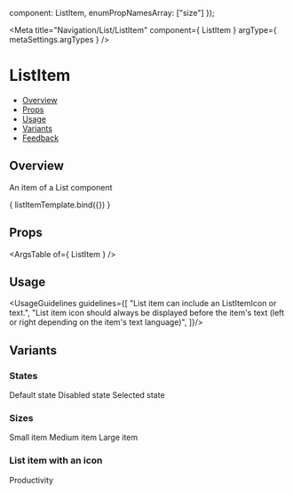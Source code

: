 
  component: ListItem,
  enumPropNamesArray: ["size"]
  });

<Meta
  title="Navigation/List/ListItem"
  component={ ListItem }
  argType={ metaSettings.argTypes }
/>

<!--- Component template -->


<!--- Component documentation -->

# ListItem
- [Overview](#overview)
- [Props](#props)
- [Usage](#usage)
- [Variants](#variants)
- [Feedback](#feedback)

## Overview
An item of a List component

<Canvas>
  <Story name="Overview"
         args={{children: "List item"}}>
    { listItemTemplate.bind({}) }
  </Story>
</Canvas>

## Props
<ArgsTable of={ ListItem } />

## Usage
<UsageGuidelines guidelines={[
  "List item can include an ListItemIcon or text.",
  "List item icon should always be displayed before the item's text (left or right depending on the item's text language)",
]}/>

## Variants
### States
<Canvas>
  <Story name="States">
    <ListItem>Default state</ListItem>
    <ListItem disabled>Disabled state</ListItem>
    <ListItem selected>Selected state</ListItem>
  </Story>
</Canvas>

### Sizes
<Canvas>
  <Story name="Sizes">
    <ListItem size={ListItem.sizes.SMALL}>Small item</ListItem>
    <ListItem size={ListItem.sizes.MEDIUM}>Medium item</ListItem>
    <ListItem size={ListItem.sizes.LARGE}>Large item</ListItem>
  </Story>
</Canvas>

### List item with an icon
<Canvas>
  <Story name="List item with an icon">
    <ListItem>
      <ListItemIcon icon={Send}/>
      Productivity</ListItem>
  </Story>
</Canvas>
